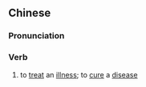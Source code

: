 ==Chinese==
{{zh-forms|s=医病}}

===Pronunciation===
{{zh-pron
|m=yībìng
|m-s=yi1bin4
|c=ji1 beng6
|cat=v
}}

===Verb===
{{zh-verb}}

# to [[treat]] an [[illness]]; to [[cure]] a [[disease]]